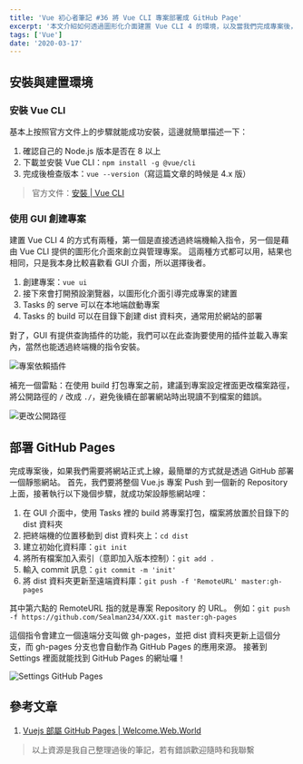 ```yaml
---
title: 'Vue 初心者筆記 #36 將 Vue CLI 專案部署成 GitHub Page'
excerpt: '本文介紹如何透過圖形化介面建置 Vue CLI 4 的環境，以及當我們完成專案後，該如何把專案部署為 GitHub 的靜態網頁。'
tags: ['Vue']
date: '2020-03-17'
---
```


## 安裝與建置環境

### 安裝 Vue CLI

基本上按照官方文件上的步驟就能成功安裝，這邊就簡單描述一下：

1. 確認自己的 Node.js 版本是否在 8 以上
2. 下載並安裝 Vue CLI：`npm install -g @vue/cli`
3. 完成後檢查版本：`vue --version`（寫這篇文章的時候是 4.x 版）

> 官方文件：[安裝 | Vue CLI](https://cli.vuejs.org/zh/guide/installation.html)

### 使用 GUI 創建專案

建置 Vue CLI 4 的方式有兩種，第一個是直接透過終端機輸入指令，另一個是藉由 Vue CLI 提供的圖形化介面來創立與管理專案。
這兩種方式都可以用，結果也相同，只是我本身比較喜歡看 GUI 介面，所以選擇後者。

1. 創建專案：`vue ui`
2. 接下來會打開預設瀏覽器，以圖形化介面引導完成專案的建置
3. Tasks 的 serve 可以在本地端啟動專案
4. Tasks 的 build 可以在目錄下創建 dist 資料夾，通常用於網站的部署

對了，GUI 有提供查詢插件的功能，我們可以在此查詢要使用的插件並載入專案內，當然也能透過終端機的指令安裝。

![專案依賴插件](https://i.imgur.com/Hp924ZW.png)

補充一個雷點：在使用 build 打包專案之前，建議到專案設定裡面更改檔案路徑，將公開路徑的 `/` 改成 `./`，避免後續在部署網站時出現讀不到檔案的錯誤。

![更改公開路徑](https://i.imgur.com/v2QED8p.png)

## 部署 GitHub Pages

完成專案後，如果我們需要將網站正式上線，最簡單的方式就是透過 GitHub 部署一個靜態網站。
首先，我們要將整個 Vue.js 專案 Push 到一個新的 Repository 上面，接著執行以下幾個步驟，就成功架設靜態網站哩：

1. 在 GUI 介面中，使用 Tasks 裡的 build 將專案打包，檔案將放置於目錄下的 dist 資料夾
2. 把終端機的位置移動到 dist 資料夾上：`cd dist`
3. 建立初始化資料庫：`git init`
4. 將所有檔案加入索引（意即加入版本控制）：`git add .`
5. 輸入 commit 訊息：`git commit -m 'init'`
6. 將 dist 資料夾更新至遠端資料庫：`git push -f 'RemoteURL' master:gh-pages`

其中第六點的 RemoteURL 指的就是專案 Repository 的 URL。
例如：`git push -f https://github.com/Sealman234/XXX.git master:gh-pages`

這個指令會建立一個遠端分支叫做 gh-pages，並把 dist 資料夾更新上這個分支，而 gh-pages 分支也會自動作為 GitHub Pages 的應用來源。
接著到 Settings 裡面就能找到 GitHub Pages 的網址囉！

![Settings GitHub Pages](https://i.imgur.com/iijPb1e.png)

## 參考文章

1. [Vuejs 部屬 GitHub Pages | Welcome.Web.World](https://hsiangfeng.github.io/vue/20190513/948497494/)

> 以上資源是我自己整理過後的筆記，若有錯誤歡迎隨時和我聯繫
